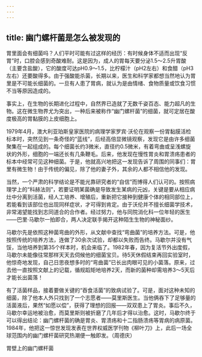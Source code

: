 ```yaml
---
---
---
```

title: 幽门螺杆菌是怎么被发现的
---




胃里面会有细菌吗？人们平时可能有过这样的经历：有时候身体不适而出现“反胃”时，口腔会感到奇酸难耐。这是因为，成人的胃每天要分泌1.5～2.5升胃酸（主要含盐酸），它的酸度可达pH0.9～1.5，比柠檬汁（pH2左右）和食醋（pH3左右）还要酸得多。由于强酸能杀菌，长期以来，医生和科学家都想当然地认为胃里是不可能长细菌的。一旦有人患了胃病，就认为是由情绪、食物质量或饮食习惯不当等原因造成的。

事实上，在生物的长期进化过程中，自然界已造就了无数千姿百态、能力超凡的生物。这在微生物界尤为突出，一种后来被称作“幽门螺杆菌”的细菌，就可定居在酸度极高的胃黏膜的上皮细胞上。

1979年4月，澳大利亚珀斯皇家医院的病理学家罗宾·沃伦在观察一份胃黏膜活检标本时，突然见到一条奇怪的“蓝线”，后经高倍显微镜观察，发现它是由许多细菌聚集在一起组成的。每个细菌长约3微米，直径约0.5微米，有着弯曲或呈浅螺旋状的外形，细胞的一端还长有几条鞭毛。后来，他发现在慢性胃炎和胃溃疡患者的标本中经常可见这种细菌。于是，他就高兴地把这一发现告诉了周围的同事们：胃里有微生物！由于传统的偏见，除了他的妻子外，其余的人都不相信他的发现。

当然，一个严肃的科学结论是不能光靠研究者的“自信”而博得人们认可的。按照病理学上的“科赫法则”，若要证明某菌确是导致发生某病的元凶，关键是要从相应病灶中分离到活菌，经人工培养、增殖后，重新把它接种到健康个体的相同部位上，若能看到该部位也出现同样症状，才可得到肯定。由于沃伦并不擅长细菌学技术，非常渴望能找到志同道合的合作者。经过努力，他与同院消化科一位年轻的医生——巴里·马歇尔一拍即合，两人决定联手揭开这种陌生生物的神秘面纱。

马歇尔先是依照这种菌弯曲的外形，从文献中查找“弯曲菌”的培养方法。可是，他按照传统的培养方法，连做了30余次试验，却都以失败而告终。马歇尔并没有气馁，当他培养到第35个样本时，机会来临了。1982年春，因为复活节外出度假，马歇尔未能像往常那样天天去伺候他的细菌宝贝。待5天休假结束再回实验室时，他惊奇地发现，自己日思夜想多时的“弯曲菌”已长出肉眼可见的小菌落。原来，过去他一直按照文献上的记载，循规蹈矩地培养2天，而新的菌种却需培养3～5天后才能长出菌落！

有了活菌样品，接着要做关键的“吞食活菌”的致病试验了。可是，面对这种未知的细菌，除了他本人外只找到了一个志愿者——莫里斯医生。当他俩吞下了足够量的活菌液后，果然“如愿以偿”，获得了理想的回报——双双患上了胃炎。事后不久，马歇尔幸运地被治愈，而莫里斯则被折磨了几年后才得以治愈。这时，马歇尔终于可以得出结论：幽门螺杆菌的确是胃炎、胃溃疡和十二指肠溃疡等胃病的病原菌。1984年，他把这一惊世发现发表在世界权威医学刊物《柳叶刀》上，此后一场全球范围内的幽门螺杆菌研究热潮便一触即发。（周德庆）

胃壁上的幽门螺杆菌